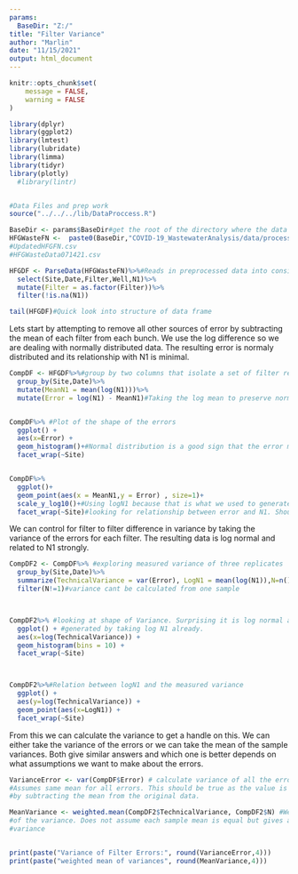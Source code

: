 ```yaml
---
params:
  BaseDir: "Z:/"
title: "Filter Variance"
author: "Marlin"
date: "11/15/2021"
output: html_document
---
```



```r
knitr::opts_chunk$set(
	message = FALSE,
	warning = FALSE
)
```


```r
library(dplyr)
library(ggplot2)
library(lmtest)
library(lubridate)
library(limma)
library(tidyr)
library(plotly)
  #library(lintr)


#Data Files and prep work
source("../../../lib/DataProccess.R")
```



```r
BaseDir <- params$BaseDir#get the root of the directory where the data is stored
HFGWasteFN <-  paste0(BaseDir,"COVID-19_WastewaterAnalysis/data/processed/UpdatedHFGFN.csv")
#UpdatedHFGFN.csv
#HFGWasteData071421.csv

HFGDF <- ParseData(HFGWasteFN)%>%#Reads in preprocessed data into consistent format
  select(Site,Date,Filter,Well,N1)%>%
  mutate(Filter = as.factor(Filter))%>%
  filter(!is.na(N1))

tail(HFGDF)#Quick look into structure of data frame
```





Lets start by attempting to remove all other sources of error by subtracting the mean of each filter from each bunch. We use the log difference so we are dealing with normally distributed data. The resulting error is normaly distributed and its relationship with N1 is minimal.

```r

CompDF <- HFGDF%>%#group by two columns that isolate a set of filter replicates
  group_by(Site,Date)%>%
  mutate(MeanN1 = mean(log(N1)))%>%
  mutate(Error = log(N1) - MeanN1)#Taking the log mean to preserve normal distribution


CompDF%>% #Plot of the shape of the errors
  ggplot() + 
  aes(x=Error) +
  geom_histogram()+#Normal distribution is a good sign that the error model is correct
  facet_wrap(~Site)


CompDF%>%
  ggplot()+
  geom_point(aes(x = MeanN1,y = Error) , size=1)+
  scale_y_log10()+#Using logN1 because that is what we used to generate the error
  facet_wrap(~Site)#looking for relationship between error and N1. Should be flat

```

We can control for filter to filter difference in variance by taking the variance of the errors for each filter. The resulting data is log normal and related to N1 strongly.

```r

CompDF2 <- CompDF%>% #exploring measured variance of three replicates
  group_by(Site,Date)%>%
  summarize(TechnicalVariance = var(Error), LogN1 = mean(log(N1)),N=n())%>%
  filter(N!=1)#variance cant be calculated from one sample



CompDF2%>% #looking at shape of Variance. Surprising it is log normal as it was
  ggplot() + #generated by taking log N1 already.
  aes(x=log(TechnicalVariance)) +
  geom_histogram(bins = 10) +
  facet_wrap(~Site)



CompDF2%>%#Relation between logN1 and the measured variance
  ggplot() + 
  aes(y=log(TechnicalVariance)) + 
  geom_point(aes(x=LogN1)) +
  facet_wrap(~Site)

```

From this we can calculate the variance to get a handle on this. We can either take the variance of the errors or we can take the mean of the sample variances. Both give similar answers and which one is better depends on what assumptions we want to make about the errors.

```r

VarianceError <- var(CompDF$Error) # calculate variance of all the errors.
#Assumes same mean for all errors. This should be true as the value is generated
#by subtracting the mean from the original data.

MeanVariance <- weighted.mean(CompDF2$TechnicalVariance, CompDF2$N) #Weighted Mean
#of the variance. Does not assume each sample mean is equal but gives a larger
#variance


print(paste("Variance of Filter Errors:", round(VarianceError,4)))
print(paste("weighted mean of variances", round(MeanVariance,4)))
```

